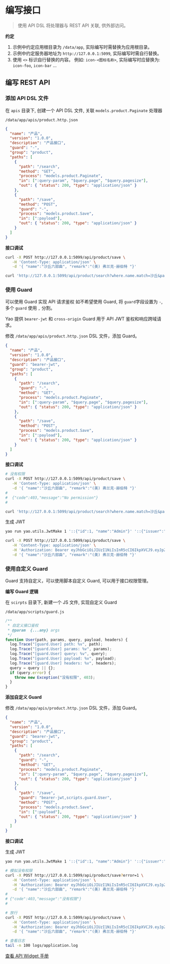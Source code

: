 # 编写接口

<blockquote>使用 API DSL 将处理器与 REST API 关联, 供外部访问。</blockquote>

**约定**

1. 示例中约定应用根目录为 `/data/app`, 实际编写时需替换为应用根目录。
2. 示例中约定服务器地址为 `http://127.0.0.1:5099`, 实际编写时需自行替换。
3. 使用 `<>` 标识自行替换的内容。 例如: `icon-<图标名称>`, 实际编写时应替换为: `icon-foo`, `icon-bar` ...

## 编写 REST API

### 添加 API DSL 文件

在 `apis` 目录下, 创建一个 API DSL 文件, 关联 `models.product.Paginate` 处理器

`/data/app/apis/product.http.json`

```json
{
  "name": "产品",
  "version": "1.0.0",
  "description": "产品接口",
  "guard": "-",
  "group": "product",
  "paths": [
    {
      "path": "/search",
      "method": "GET",
      "process": "models.product.Paginate",
      "in": [":query-param", "$query.page", "$query.pagesize"],
      "out": { "status": 200, "type": "application/json" }
    },
    {
      "path": "/save",
      "method": "POST",
      "guard": "-",
      "process": "models.product.Save",
      "in": [":payload"],
      "out": { "status": 200, "type": "application/json" }
    }
  ]
}
```

**接口调试**

```bash
curl -X POST http://127.0.0.1:5099/api/product/save \
   -H 'Content-Type: application/json' \
   -d '{ "name":"沙丘六部曲", "remark":"(美) 弗兰克·赫伯特 "}'
```

```bash
curl 'http://127.0.0.1:5099/api/product/search?where.name.match=沙丘&page=1&pagesize=2'
```

### 使用 Guard

可以使用 Guard 实现 API 请求鉴权 如不希望使用 Guard, 将 `guard`字段设置为 `-`, 多个 `guard` 使用 `,` 分割。

Yao 提供 `bearer-jwt` 和 `cross-origin` Guard 用于 API JWT 鉴权和响应跨域请求。

修改 `/data/app/apis/product.http.json` DSL 文件，添加 Guard。

```json
{
  "name": "产品",
  "version": "1.0.0",
  "description": "产品接口",
  "guard": "bearer-jwt",
  "group": "product",
  "paths": [
    {
      "path": "/search",
      "guard": "-",
      "method": "GET",
      "process": "models.product.Paginate",
      "in": [":query-param", "$query.page", "$query.pagesize"],
      "out": { "status": 200, "type": "application/json" }
    },
    {
      "path": "/save",
      "method": "POST",
      "process": "models.product.Save",
      "in": [":payload"],
      "out": { "status": 200, "type": "application/json" }
    }
  ]
}
```

**接口调试**

```bash
# 没有权限
curl -X POST http://127.0.0.1:5099/api/product/save \
   -H 'Content-Type: application/json' \
   -d '{ "name":"沙丘六部曲", "remark":"(美) 弗兰克·赫伯特 "}'
#
#  {"code":403,"message":"No permission"}
#
```

```bash
curl 'http://127.0.0.1:5099/api/product/search?where.name.match=沙丘&page=1&pagesize=2'
```

生成 JWT

```bash
yao run yao.utils.JwtMake 1 '::{"id":1, "name":"Admin"}' '::{"issuer":"yao"}'
```

```bash
curl -X POST http://127.0.0.1:5099/api/product/save \
   -H 'Content-Type: application/json' \
   -H 'Authorization: Bearer eyJhbGciOiJIUzI1NiIsInR5cCI6IkpXVCJ9.eyJpZCI6MSwic2lkIjoiZTZIODVMQ3Y5ODZZNVFsUG5lWWRGa1pPSUQ1LVFYYWxMX1pEazFLb0F3ND0iLCJkYXRhIjp7Imlzc3VlciI6InlhbyJ9LCJhdWQiOiJYaWFuZyBNZXRhZGF0YSBBZG1pbiBQYW5lbCIsImV4cCI6MTY2NzQ5NDg0MSwianRpIjoiMSIsImlhdCI6MTY2NzQ5MTI0MSwiaXNzIjoieGlhbmc6MSIsIm5iZiI6MTY2NzQ5MTI0MSwic3ViIjoiVXNlciBUb2tlbiJ9.AHv7OVeFZCTopWXPj1E__xVXal0oHdNYNrcoM93K8RI' \
   -d '{ "name":"沙丘六部曲", "remark":"(美) 弗兰克·赫伯特 "}'
```

### 使用自定义 Guard

Guard 支持自定义，可以使用脚本自定义 Guard, 可以用于接口权限管理。

**编写 Guard 逻辑**

在 `scirpts` 目录下, 新建一个 JS 文件, 实现自定义 Guard

`/data/app/scripts/guard.js`

```javascript
/**
 * 自定义接口鉴权
 * @param  {...any} args
 */
function User(path, params, query, payload, headers) {
  log.Trace("[guard.User] path: %v", path);
  log.Trace("[guard.User] params: %v", params);
  log.Trace("[guard.User] query: %v", query);
  log.Trace("[guard.User] payload: %v", payload);
  log.Trace("[guard.User] headers: %v", headers);
  query = query || {};
  if (query.error) {
    throw new Exception("没有权限", 403);
  }
}
```

**添加自定义 Guard**

修改 `/data/app/apis/product.http.json` DSL 文件，添加 Guard。

```json
{
  "name": "产品",
  "version": "1.0.0",
  "description": "产品接口",
  "guard": "bearer-jwt",
  "group": "product",
  "paths": [
    {
      "path": "/search",
      "guard": "-",
      "method": "GET",
      "process": "models.product.Paginate",
      "in": [":query-param", "$query.page", "$query.pagesize"],
      "out": { "status": 200, "type": "application/json" }
    },
    {
      "path": "/save",
      "guard": "bearer-jwt,scripts.guard.User",
      "method": "POST",
      "process": "models.product.Save",
      "in": [":payload"],
      "out": { "status": 200, "type": "application/json" }
    }
  ]
}
```

**接口调试**

生成 JWT

```bash
yao run yao.utils.JwtMake 1 '::{"id":1, "name":"Admin"}' '::{"issuer":"yao"}'
```

```bash
# 模拟没有权限
curl -X POST http://127.0.0.1:5099/api/product/save?error=1 \
   -H 'Content-Type: application/json' \
   -H 'Authorization: Bearer eyJhbGciOiJIUzI1NiIsInR5cCI6IkpXVCJ9.eyJpZCI6MSwic2lkIjoiZTZIODVMQ3Y5ODZZNVFsUG5lWWRGa1pPSUQ1LVFYYWxMX1pEazFLb0F3ND0iLCJkYXRhIjp7Imlzc3VlciI6InlhbyJ9LCJhdWQiOiJYaWFuZyBNZXRhZGF0YSBBZG1pbiBQYW5lbCIsImV4cCI6MTY2NzQ5NDg0MSwianRpIjoiMSIsImlhdCI6MTY2NzQ5MTI0MSwiaXNzIjoieGlhbmc6MSIsIm5iZiI6MTY2NzQ5MTI0MSwic3ViIjoiVXNlciBUb2tlbiJ9.AHv7OVeFZCTopWXPj1E__xVXal0oHdNYNrcoM93K8RI' \
   -d '{ "name":"沙丘六部曲", "remark":"(美) 弗兰克·赫伯特 "}'
#
# {"code":403,"message":"没有权限"}
#
```

```bash
# 放行
curl -X POST http://127.0.0.1:5099/api/product/save \
   -H 'Content-Type: application/json' \
   -H 'Authorization: Bearer eyJhbGciOiJIUzI1NiIsInR5cCI6IkpXVCJ9.eyJpZCI6MSwic2lkIjoiZTZIODVMQ3Y5ODZZNVFsUG5lWWRGa1pPSUQ1LVFYYWxMX1pEazFLb0F3ND0iLCJkYXRhIjp7Imlzc3VlciI6InlhbyJ9LCJhdWQiOiJYaWFuZyBNZXRhZGF0YSBBZG1pbiBQYW5lbCIsImV4cCI6MTY2NzQ5NDg0MSwianRpIjoiMSIsImlhdCI6MTY2NzQ5MTI0MSwiaXNzIjoieGlhbmc6MSIsIm5iZiI6MTY2NzQ5MTI0MSwic3ViIjoiVXNlciBUb2tlbiJ9.AHv7OVeFZCTopWXPj1E__xVXal0oHdNYNrcoM93K8RI' \
   -d '{ "name":"沙丘六部曲", "remark":"(美) 弗兰克·赫伯特 "}'
```

```bash
# 查看日志
tail -n 100 logs/application.log
```

[查看 API Widget 手册](../手册/Widgets/API)

<Div style={{ display: "flex", justifyContent: "space-between" }}>
  <Link type="prev" title="逻辑编排" link="基础/逻辑编排"></Link>
  <Link type="next" title="编写界面" link="基础/编写界面"></Link>
</Div>
